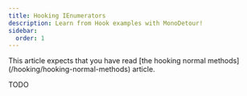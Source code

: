 ```yaml
---
title: Hooking IEnumerators
description: Learn from Hook examples with MonoDetour!
sidebar:
  order: 1
---
```



<Aside>
This article expects that you have read [the hooking normal methods](/hooking/hooking-normal-methods) article.
</Aside>

TODO
